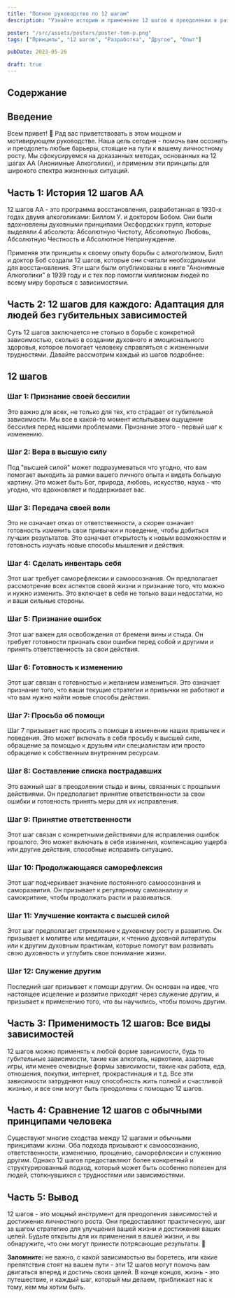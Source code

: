 ```yaml
---
title: "Полное руководство по 12 шагам"
description: "Узнайте историю и применение 12 шагов в преодолении в различных видов зависимостей."

poster: "/src/assets/posters/poster-tom-p.png"
tags: ["Принципы", "12 шагов", "Разработка", "Другое", "Опыт"]

pubDate: 2023-05-26

draft: true
---
```


## Содержание

## Введение

Всем привет! 👋 Рад вас приветствовать в этом мощном и мотивирующем руководстве. Наша цель сегодня - помочь вам осознать и преодолеть любые барьеры, стоящие на пути к вашему личностному росту. Мы сфокусируемся на доказанных методах, основанных на 12 шагах АА (Анонимные Алкоголики), и применим эти принципы для широкого спектра жизненных ситуаций.

## Часть 1: История 12 шагов АА

12 шагов АА - это программа восстановления, разработанная в 1930-х годах двумя алкоголиками: Биллом У. и доктором Бобом. Они были вдохновлены духовными принципами Оксфордских групп, которые выделяли 4 абсолюта: Абсолютную Чистоту, Абсолютную Любовь, Абсолютную Честность и Абсолютное Непринуждение.

Применяя эти принципы к своему опыту борьбы с алкоголизмом, Билл и доктор Боб создали 12 шагов, которые они считали необходимыми для восстановления. Эти шаги были опубликованы в книге "Анонимные Алкоголики" в 1939 году и с тех пор помогли миллионам людей по всему миру бороться с зависимостями.

## Часть 2: 12 шагов для каждого: Адаптация для людей без губительных зависимостей

Суть 12 шагов заключается не столько в борьбе с конкретной зависимостью, сколько в создании духовного и эмоционального здоровья, которое помогает человеку справляться с жизненными трудностями. Давайте рассмотрим каждый из шагов подробнее:

## 12 шагов

### Шаг 1: Признание своей бессилии

Это важно для всех, не только для тех, кто страдает от губительной зависимости. Мы все в какой-то момент испытываем ощущение бессилия перед нашими проблемами. Признание этого - первый шаг к изменению.

### Шаг 2: Вера в высшую силу

Под "высшей силой" может подразумеваться что угодно, что вам помогает выходить за рамки вашего личного опыта и видеть большую картину. Это может быть Бог, природа, любовь, искусство, наука - что угодно, что вдохновляет и поддерживает вас.

### Шаг 3: Передача своей воли

Это не означает отказ от ответственности, а скорее означает готовность изменить свои привычки и поведение, чтобы добиться лучших результатов. Это означает открытость к новым возможностям и готовность изучать новые способы мышления и действия.

### Шаг 4: Сделать инвентарь себя

Этот шаг требует саморефлексии и самоосознания. Он предполагает рассмотрение всех аспектов своей жизни и признание того, что можно и нужно изменить. Это включает в себя не только ваши недостатки, но и ваши сильные стороны.

### Шаг 5: Признание ошибок

Этот шаг важен для освобождения от бремени вины и стыда. Он требует готовности признать свои ошибки перед собой и другими и принять ответственность за свои действия.

### Шаг 6: Готовность к изменению

Этот шаг связан с готовностью и желанием измениться. Это означает признание того, что ваши текущие стратегии и привычки не работают и что вам нужно найти новые способы действия.

### Шаг 7: Просьба об помощи

Шаг 7 призывает нас просить о помощи в изменении наших привычек и поведения. Это может включать в себя просьбу к высшей силе, обращение за помощью к друзьям или специалистам или просто обращение к собственным внутренним ресурсам.

### Шаг 8: Составление списка пострадавших

Это важный шаг в преодолении стыда и вины, связанных с прошлыми действиями. Он предполагает принятие ответственности за свои ошибки и готовность принять меры для их исправления.

### Шаг 9: Принятие ответственности

Этот шаг связан с конкретными действиями для исправления ошибок прошлого. Это может включать в себя извинения, компенсацию ущерба или другие действия, способные исправить ситуацию.

### Шаг 10: Продолжающаяся саморефлексия

Этот шаг подчеркивает значение постоянного самоосознания и саморазвития. Он призывает к регулярному самоанализу и самокритике, чтобы продолжать расти и развиваться.

### Шаг 11: Улучшение контакта с высшей силой

Этот шаг предполагает стремление к духовному росту и развитию. Он призывает к молитве или медитации, к чтению духовной литературы или к другим духовным практикам, которые помогут вам развивать свою духовность и углубить свое понимание жизни.

### Шаг 12: Служение другим

Последний шаг призывает к помощи другим. Он основан на идее, что настоящее исцеление и развитие приходят через служение другим, и призывает к применению того, что вы научились, чтобы помочь другим.

## Часть 3: Применимость 12 шагов: Все виды зависимостей

12 шагов можно применять к любой форме зависимости, будь то губительные зависимости, такие как алкоголь, наркотики, азартные игры, или менее очевидные формы зависимости, такие как работа, еда, отношения, покупки, интернет, прокрастинация и т.д. Все эти зависимости затрудняют нашу способность жить полной и счастливой жизнью, и все они могут быть преодолены с помощью 12 шагов.

## Часть 4: Сравнение 12 шагов с обычными принципами человека

Существуют многие сходства между 12 шагами и обычными принципами жизни. Оба подхода призывают к самоосознанию, ответственности, изменению, прощению, саморефлексии и служению другим. Однако 12 шагов предоставляют более конкретный и структурированный подход, который может быть особенно полезен для людей, столкнувшихся с трудностями или зависимостями.

## Часть 5: Вывод

12 шагов - это мощный инструмент для преодоления зависимостей и достижения личностного роста. Они предоставляют практическую, шаг за шагом стратегию для улучшения вашей жизни и достижения ваших целей. Будьте открыты для их применения в вашей жизни, и вы обнаружите, что они могут принести потрясающие результаты. 🌟

**Запомните:** не важно, с какой зависимостью вы боретесь, или какие препятствия стоят на вашем пути - эти 12 шагов могут помочь вам двигаться вперед и достичь своих целей. В конце концов, жизнь - это путешествие, и каждый шаг, который мы делаем, приближает нас к тому, кем мы хотим быть.
